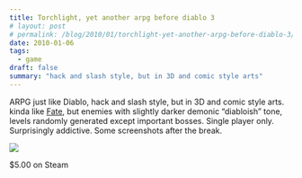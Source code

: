 ```yaml
---
title: Torchlight, yet another arpg before diablo 3
# layout: post
# permalink: /blog/2010/01/torchlight-yet-another-arpg-before-diablo-3/
date: 2010-01-06
tags: 
  - game
draft: false
summary: "hack and slash style, but in 3D and comic style arts"
---
```


ARPG just like Diablo, hack and slash style, but in 3D and comic style arts. kinda like
[Fate](http://ycfreeman.com/wp-content/uploads/2010/01/fate1), but enemies with slightly darker demonic &#8220;diabloish&#8221;
tone, levels randomly generated except important bosses. Single player only. Surprisingly addictive. Some screenshots after the break.

<Gallery>
  <a data-fancybox="gallery" href="/wp-content/uploads/2010/01/Torchlight+2010-01-06+19-27-01-17.jpg">
    <Image src="/wp-content/uploads/2010/01/Torchlight+2010-01-06+19-27-01-17-1024x625.jpg" width={1024} height={625} />
  </a>
</Gallery>

$5.00 on Steam
